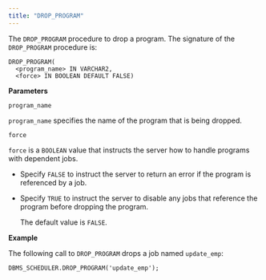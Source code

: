```yaml
---
title: "DROP_PROGRAM"
---
```


The `DROP_PROGRAM` procedure to drop a program. The signature of the `DROP_PROGRAM` procedure is:

```text
DROP_PROGRAM(
  <program_name> IN VARCHAR2,
  <force> IN BOOLEAN DEFAULT FALSE)
```

**Parameters**

`program_name`

 `program_name` specifies the name of the program that is being dropped.

`force`

 `force` is a `BOOLEAN` value that instructs the server how to handle programs with dependent jobs.

-   Specify `FALSE` to instruct the server to return an error if the program is referenced by a job.

-   Specify `TRUE` to instruct the server to disable any jobs that reference the program before dropping the program.

    The default value is `FALSE`.

**Example**

The following call to `DROP_PROGRAM` drops a job named `update_emp`:

```text
DBMS_SCHEDULER.DROP_PROGRAM('update_emp');
```
